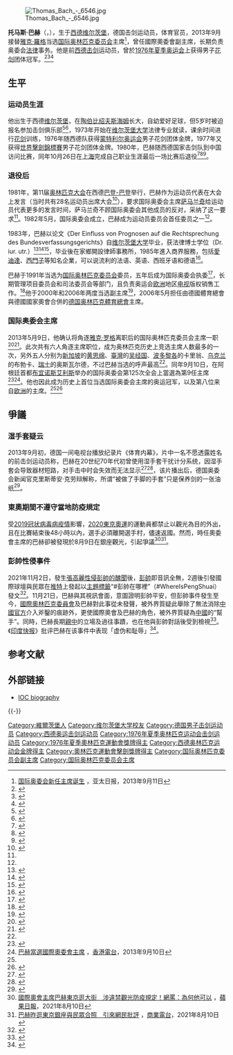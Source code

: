 {{NoteTA|G1=Sports
|G2=地名
|1=zh-hans:托马斯;zh-tw:湯瑪斯;
|2=zh-cn:阿迪达斯;zh-hant:阿迪達斯; zh-tw:愛迪達; zh-hk:Adidas;
}}
{{Infobox President
|name           = 托马斯·巴赫
|image          = Thomas Bach (13951010204).jpg
|caption        = 2014年
|order          =
|office         = [[国际奥林匹克委员会|国际奥林匹克委员会]]第9任[[国际奥林匹克委员会主席|主席]]
|term_start     = 2013年9月10日
|term_end       = 
|predecessor    = [[雅克·羅格|雅克·羅格]]
|successor      = 
|fullname       = 
|nickname       = 
|nationality    = {{GER}}
|residence      = 
|birth_date      = {{Birth date and age|1953|12|29|mf=yes}}
|birth_place     = {{BRD}}[[维尔茨堡|维尔茨堡]]
|death_date      = 
|death_place     = 
|height         = 
|weight         = 
|website        = 
|pb             = 
}}
{{Infobox sportsperson
|country        = {{BRD}}
|sport          = [[击剑|击剑]]
|event          = 
|collegeteam    = 
|club           = 
|team           = 
|turnedpro      = 
|coach          = 
|retired        = 1980年10月26日
|coaching       = 
|worlds         = 
|regionals      = 
|nationals      = 
|olympics       = 
|paralympics    = 
|highestranking = 
|medaltemplates = {{MedalSport|男子[[击剑|击剑]]}}
{{MedalCountry|{{BRD}}}}
{{MedalOlympic}}
{{MedalGold|[[1976年夏季奥林匹克运动会|1976年蒙特利尔]]|男子花剑团体}}
|show-medals = yes
}}
[[File:Thomas_Bach_-_6546.jpg|thumb]]

'''托马斯·巴赫'''（{{lang-de|Thomas Bach}}，{{bd|1953年|12月29日||}}），生于[[西德|西德]][[维尔茨堡|维尔茨堡]]，德国击剑运动员，体育官员，2013年9月接替[[雅克·羅格|雅克·羅格]]当选[[国际奥林匹克委员会|国际奥林匹克委员会]]主席<ref>[http://www.apdnews.com/photo/34182.html 国际奥委会新任主席诞生] {{webarchive|url=https://web.archive.org/web/20130914211816/http://www.apdnews.com/photo/34182.html |date=2013-09-14 }}，亚太日报，2013年9月11日</ref>，曾任國際奧委會副主席，长期负责奥委会[[法律|法律]]事务。他是前[[西德|西德]][[击剑|击剑]]运动员，曾於[[1976年夏季奥运会|1976年夏季奥运会]]上获得男子[[花剑|花剑]]团体冠军。<ref name="databaseolympics">{{cite web |url=http://www.databaseolympics.com/players/playerpage.htm?ilkid=BACHTHO01 |title=Olympics Statistics: Thomas Bach |accessdate=2011-04-16 |work=databaseolympics.com |deadurl=yes |archiveurl=https://web.archive.org/web/20110815221845/http://www.databaseolympics.com/players/playerpage.htm?ilkid=BACHTHO01 |archivedate=2011-08-15 }}</ref><ref name="sports-reference">{{cite web |url=http://www.sports-reference.com/olympics/athletes/ba/thomas-bach-1.html |title=Thomas Bach Olympic Results |accessdate=2011-04-16 |work=sports-reference.com |archive-url=https://web.archive.org/web/20110317161819/http://www.sports-reference.com/olympics/athletes/ba/thomas-bach-1.html |archive-date=2011-03-17 |dead-url=yes }}</ref><ref>{{Cite web |url=http://www.insidethegames.biz/olympics/summer-olympics/2020/15515-exclusive-quality-of-the-2020-olympic-bidders-has-put-the-ioc-in-a-very-comfortable-position-reveals-bach |title=Exclusive: Quality of the 2020 Olympic bidders has put the IOC in a very comfortable position, reveals Bach |access-date=2013-09-07 |archive-date=2014-12-29 |archive-url=https://web.archive.org/web/20141229032120/http://www.insidethegames.biz/olympics/summer-olympics/2020/15515-exclusive-quality-of-the-2020-olympic-bidders-has-put-the-ioc-in-a-very-comfortable-position-reveals-bach |dead-url=no }}</ref>

== 生平 ==
=== 运动员生涯 ===
他出生于西德[[维尔茨堡|维尔茨堡]]，在[[陶伯比绍夫斯海姆|陶伯比绍夫斯海姆]]长大，自幼爱好足球，但5岁时被迫报名参加击剑俱乐部<ref>{{cite news|url=http://world.people.com.cn/n/2013/1124/c157278-23636224.html|title=托马斯 巴赫：新五环王的加冕|publisher=世界知识画报|date=2013-11-24|accessdate=2022-03-01|archive-date=2022-02-28|archive-url=https://web.archive.org/web/20220228180715/http://world.people.com.cn/n/2013/1124/c157278-23636224.html}}</ref><ref>{{cite news|url=http://ep.bdcb.cn/shtml/bdcb/20220215/20220215A121.shtml|title=巴赫这趟冬奥之旅有多少惊喜？|work=[[半岛晨报|半岛晨报]]|date=2022-02-15|accessdate=2022-03-01}}</ref>，1973年开始在[[维尔茨堡大学|维尔茨堡大学]]法律专业就读，课余时间进行[[花剑|花剑]]训练，1976年随西德队获得[[1976年夏季奥林匹克运动会|蒙特利尔奥运会]]{{link-en|1976年夏季奥林匹克运动会击剑比赛|Fencing at the 1976 Summer Olympics|击剑比赛}}男子花剑团体金牌，1977年又获得[[世界擊劍錦標賽|世界擊劍錦標賽]]男子花剑团体金牌。1980年，巴赫随西德国家击剑队到中国访问比赛，同年10月26日在[[上海|上海]]完成自己职业生涯最后一场比赛后退役<ref>{{cite news|url=http://news.cri.cn/gb/17844/2008/07/30/882s2168842.htm|title=德国奥委会主席：反对西方媒体“筑高墙”|publisher=新华网|date=2008-07-30|accessdate=2022-03-01|archive-date=2022-02-28|archive-url=https://web.archive.org/web/20220228162336/http://news.cri.cn/gb/17844/2008/07/30/882s2168842.htm}}</ref><ref>{{cite news|url=http://www.chinadaily.com.cn/hqzx/2012-08/09/content_15656014.htm|title=国际奥委会副主席：叶诗文是伟大的冠军|work=[[中国日报|中国日报]]|date=2012-08-09|quote=作为国家对运动员错过奥运的补偿，巴赫和当时西德国家击剑队的队友们获得了到中国访问比赛的机会。两个星期的时间内，巴赫访问了北京、杭州、昆明，并在上海完成了自己职业生涯的最后一战|accessdate=2022-03-01|archive-date=2020-09-19|archive-url=https://web.archive.org/web/20200919092913/https://www.chinadaily.com.cn/hqzx/2012-08/09/content_15656014.htm}}</ref><ref>{{cite news|author=袁虹衡; 李远飞|url=https://ie.bjd.com.cn/5b165687a010550e5ddc0e6a/contentApp/5b21db20e4b0243950038414/AP5bbda0cae4b0427a4869710a.html?isshare=1|title=奥运冠军吴静钰和国际奥委会主席巴赫及夫人 在青奥会上“家人团聚”|publisher=京报体育|date=2018-10-10|quote=最终侯琨发现了这本详细记录当年巴赫主席作为前西德运动员，随击剑队来华访问的中文资料，并与巴赫主席确认，他最后一场比赛的时间为1980年10月26日，地点在上海|accessdate=2022-03-01|archive-date=2022-02-28|archive-url=https://web.archive.org/web/20220228162245/https://ie.bjd.com.cn/5b165687a010550e5ddc0e6a/contentApp/5b21db20e4b0243950038414/AP5bbda0cae4b0427a4869710a.html?isshare=1}}</ref>。

=== 退役后 ===
1981年，第11届[[奥林匹克大会|奥林匹克大会]]在西德[[巴登-巴登|巴登-巴登]]举行，巴赫作为运动员代表在大会上发言（当时共有28名运动员出席大会<ref name="pre_samaranch">{{cite book|author=（西） 佩德罗·帕拉西奥斯，（西） 埃德加·蒙胡瓦，（西） 胡安·曼纽尔·苏拉卡 著；温冰 译|title=忆萨马兰奇——改变世界体育21年的国际奥委会主席|trans-title=Presidente Samaranch. Los 21 años de la Presidencia del COI que cambiaron el deporte en el mundo|publisher=[[人民体育出版社|人民体育出版社]]|year=2019|isbn=978-7-5009-5553-5}}</ref>{{rp|46}}），要求国际奥委会主席[[胡安·安东尼奥·萨马兰奇|萨马兰奇]]给运动员代表更多的发言时间，萨马兰奇不顾国际奥委会其他成员的反对，采纳了这一要求<ref name="pre_samaranch"/>{{rp|394}}。1982年5月，国际奥委会成立{{link-en|国际奥林匹克委员会运动员委员会|IOC Athletes' Commission|国际奥委会运动员委员会}}，巴赫成为运动员委员会首任委员之一<ref name="pre_samaranch"/>{{rp|123}}。

1983年，巴赫以论文《Der Einfluss von Prognosen auf die Rechtsprechung des Bundesverfassungsgerichts》自[[维尔茨堡大学|维尔茨堡大学]]毕业，获法律博士学位（Dr. iur. utr.）<ref>{{cite web |url=https://www.olympic.org/mr-thomas-bach |title=Mr Thomas BACH – Deutscher Olympischer Sportbund , IOC Member since 1991 |website=Olympic.org |date=29 December 1953 |access-date=22 August 2016 |archive-date=2021-04-23 |archive-url=https://web.archive.org/web/20210423074738/https://www.olympic.org/mr-thomas-bach }}</ref><ref>{{cite web |url=https://www.dosb.de/fileadmin/Bilder_allgemein/Praesidium/lebenslauf_bach_thomas_deutsch.pdf |title=Vita Thomas Bach : Olympiasieger im Fechten, DOSB-Präsident |website=Dosb.de |access-date=22 August 2016 |archive-url=https://web.archive.org/web/20160304060011/http://www.dosb.de/fileadmin/Bilder_allgemein/Praesidium/lebenslauf_bach_thomas_deutsch.pdf |archive-date=4 March 2016 |url-status=dead }}</ref><ref>{{cite web |url=http://www.zimm-recht.com/index.php?first=About%20me&second=Dr.%20iur.%20utr%2E |title=Rechtsanwalt Dr. iur. utr. Peter Zimmermann – About me – Dr. iur. utr. |website=Zimm-recht.com |access-date=22 August 2016 |archive-date=2021-08-09 |archive-url=https://web.archive.org/web/20210809101849/http://www.zimm-recht.com/index.php?first=About%20me&second=Dr.%20iur.%20utr. }}</ref>，毕业後在家鄉開設律師事務所，1985年進入商界服務，包括[[愛迪達|愛迪達]]、[[西门子公司|西門子]]等知名企業，可以说流利的法语、英语、西班牙语和德语<ref>{{cite web |url=http://www.dw.de/lord-of-the-rings-new-ioc-chief-thomas-bach/a-16803589 |title=Lord of the Rings: new IOC chief Thomas Bach | Sports | DW.COM | 10 September 2013 |website=Dw.de |access-date=22 August 2016 |archive-date=2015-04-28 |archive-url=https://web.archive.org/web/20150428222357/http://www.dw.de/lord-of-the-rings-new-ioc-chief-thomas-bach/a-16803589 }}</ref>。

巴赫于1991年当选为[[国际奥林匹克委员会|国际奥林匹克委员会]]委员，五年后成为国际奥委会执委<ref>{{cite news|url=http://sports.sina.com.cn/others/200004/0233170.shtml|title=巴赫将竞选国际奥委会副主席|publisher=[[中国中央电视台|中国中央电视台]]|date=2000-04-02|accessdate=2022-02-28|archive-date=2022-02-28|archive-url=https://web.archive.org/web/20220228170101/http://sports.sina.com.cn/others/200004/0233170.shtml}}</ref>，长期管理项目委员会和司法委员会等部门，且负责奥运会[[欧洲|欧洲]]地区[[电视|电视]]版权销售工作。<ref name="揭晓">{{cite web|url=http://www.zaobao.com/culture/sports/others/story20130910-251148 | language= | title=投票结果今天揭晓 国际奥委会“舵手”会来自亚洲吗？ |publisher=联合早报 |date=2013-09-10 |accessdate= }}</ref>他于2000年和2006年两度当选副主席<ref name="当选">{{cite web|url=http://www.zaobao.com/culture/sports/others/story20130911-251551 | language= | title=巴赫当选国际奥委会主席 黄思绵落选 |publisher=联合早报 |date=2013-09-11 |accessdate= }}</ref>，2006年5月担任由德國體育總會與德國國家奧會合併的[[德國奧林匹克體育同盟|德国奥林匹克體育總會]]主席。

=== 国际奥委会主席 ===
2013年5月9日，他确认将角逐[[雅克·罗格|雅克·罗格]]离职后的国际奥林匹克委员会主席一职<ref name=spon>{{cite news|title=Nachfolger von Jacques Rogge: Thomas Bach kandidiert für IOC-Präsidentenamt|url=http://www.spiegel.de/sport/sonst/thomas-bach-kandidiert-fuer-ioc-praesidentenamt-a-898906.html|accessdate=2013-05-08|newspaper=[[Spiegel_Online|Spiegel Online]]|date=2013-05-08|archive-date=2018-09-16|archive-url=https://web.archive.org/web/20180916152710/http://www.spiegel.de/sport/sonst/thomas-bach-kandidiert-fuer-ioc-praesidentenamt-a-898906.html|dead-url=no}}</ref><ref>{{Cite web |url=http://espn.go.com/olympics/story/_/id/9257659/thomas-bach-announces-ioc-presidential-candidacy |title=Thomas Bach to run for IOC top post |access-date=2013-09-07 |archive-date=2016-01-25 |archive-url=https://web.archive.org/web/20160125010629/http://espn.go.com/olympics/story/_/id/9257659/thomas-bach-announces-ioc-presidential-candidacy |dead-url=no }}</ref>。此次共有六人角逐主席职位，成为奥林匹克历史上竞选主席人数最多的一次，另外五人分别为[[新加坡|新加坡]]的[[黄思绵|黄思绵]]、[[臺灣|臺灣]]的[[吴经国|吴经国]]、[[波多黎各|波多黎各]]的卡里翁、[[乌克兰|乌克兰]]的布勃卡、[[瑞士|瑞士]]的奥斯瓦尔德，不过巴赫当选的呼声最高<ref name="揭晓"/>。同年9月10日，在阿根廷首都[[布宜诺斯艾利斯|布宜诺斯艾利斯]]举办的国际奥委会第125次全会上當選為第9任主席<ref name=ioc>{{Cite web | url = http://www.olympic.org/news/new-ioc-president-to-be-elected-tomorrow/208892 | title = Next IOC President to be elected this Tuesday | date = 2013-09-09 | accessdate = 2013-09-10 | archive-date = 2013-09-09 | archive-url = https://web.archive.org/web/20130909205957/http://www.olympic.org/news/new-ioc-president-to-be-elected-tomorrow/208892 | dead-url = no }}</ref><ref>[http://rthk.hk/rthk/news/expressnews/20130910/news_20130910_55_948922.htm 巴赫當選國際奧委會主席] {{Wayback|url=http://rthk.hk/rthk/news/expressnews/20130910/news_20130910_55_948922.htm |date=20140106040748 }}，[[香港電台|香港電台]]，2013年9月10日{{zh-hant}}</ref>。他也因此成为历史上首位当选国际奥委会主席的奥运冠军，以及第八位来自[[欧洲|欧洲]]的主席。<ref name="当选"/><ref >{{cite web|url=http://www.zaobao.com/media/photo/story20130911-251745 | language= | title=巴赫当选国际奥委会主席 |publisher=联合早报 |date=2013-09-11 |accessdate= }}</ref>

== 爭議 ==
===湿手套疑云===
2013年9月初，德国一间电视台播放纪录片《体育内幕》，片中一名不愿透露姓名的前击剑运动员称，巴赫在20世纪70年代初曾使用湿手套干扰计分系统，因湿手套会导致器材短路，对手击中时会失效而无法显示<ref>{{cite news|author=Owen Gibson|url=https://www.theguardian.com/sport/2013/sep/08/ioc-thomas-bach-wet-glove-fencing|title=IOC top job favourite accused of using 'wet glove' to win fencing gold|work=[[衛報|The Guardian]]|date=2013-09-08|accessdate=2022-03-01|archive-date=2022-02-28|archive-url=https://web.archive.org/web/20220228174339/https://www.theguardian.com/sport/2013/sep/08/ioc-thomas-bach-wet-glove-fencing}}</ref><ref>{{cite web|url=https://sports.qq.com/a/20130910/017568_all.htm|title=【深度】托马斯-巴赫，厚黑五环王？|publisher=腾讯体育|date=2013-09-10|accessdate=2022-03-01|archive-date=2022-02-28|archive-url=https://web.archive.org/web/20220228175908/https://sports.qq.com/a/20130910/017568_all.htm}}</ref>，该片播出后，德国奥委会新闻官克里斯蒂安·克劳辩解称，所谓“被做了手脚的手套”只是保养剑的一张油纸<ref>{{cite news|url=https://www.chinanews.com.cn/ty/2013/09-10/5265483.shtml|title=奥委会主席热门巴赫被曝有污点 德国奥委会辟谣|work=[[华西都市报|华西都市报]]|date=2013-09-10|accessdate=2022-03-01|archive-date=2022-02-28|archive-url=https://web.archive.org/web/20220228174339/https://www.chinanews.com.cn/ty/2013/09-10/5265483.shtml}}</ref>。

===東奧期間不遵守當地防疫規定===
受[[2019冠状病毒病疫情|2019冠状病毒病疫情]]影響，[[2020東京奧運|2020東京奧運]]的運動員都禁止以觀光為目的外出，且在比賽結束後48小時以內，選手必須離開選手村，儘速返國。然而，時任奧委會主席的巴赫卻被發現於8月9日在銀座觀光，引起爭議<ref>[https://tw.appledaily.com/international/20210810/2NERYWQ4UJHCHOBE4LSJQ7QJ2Y/ 國際奧會主席巴赫東京逛大街　涉違禁觀光防疫規定！網罵：為何他可以] {{Wayback|url=https://tw.appledaily.com/international/20210810/2NERYWQ4UJHCHOBE4LSJQ7QJ2Y/ |date=20210811005624 }}，[[蘋果日報_(台灣)|蘋果日報]]，2021年8月10日{{zh-hant}}</ref><ref>[https://www.881903.com/news/international/2404546 巴赫昨逛東京銀座與民眾合照　引來網民批評] {{Wayback|url=https://www.881903.com/news/international/2404546 |date=20210811005626 }}，[[商業電台|商業電台]]，2021年8月10日{{zh-hant}}</ref>。

===彭帥性侵事件===
2021年11月2日，發生[[彭帥與張高麗性醜聞|張高麗性侵彭帥的醜聞]]後，[[彭帥|彭帥]]即音訊全無，2週後引發國際球壇與民眾在[[推特|推特]]上發起以[[主題標籤|主題標籤]]“#彭帥在哪裡”（#WhereIsPengShuai）發文<ref>{{cite news|author1=法廣|title=彭帥控遭性侵下落不明約10天後 “世界女網協會”聲援|url=https://www.rfi.fr/cn/%E4%B8%AD%E5%9C%8B/20211114-%E5%BD%AD%E5%B8%A5%E6%8E%A7%E9%81%AD%E6%80%A7%E4%BE%B5%E4%B8%8B%E8%90%BD%E4%B8%8D%E6%98%8E%E7%B4%8410%E5%A4%A9%E5%BE%8C-%E4%B8%96%E7%95%8C%E5%A5%B3%E7%B6%B2%E5%8D%94%E6%9C%83-%E8%81%B2%E6%8F%B4|agency=RFI|date=2021-11-14|language=zh|accessdate=2021-11-22|archive-date=2021-11-17|archive-url=https://web.archive.org/web/20211117050722/https://www.rfi.fr/cn/%E4%B8%AD%E5%9C%8B/20211114-%E5%BD%AD%E5%B8%A5%E6%8E%A7%E9%81%AD%E6%80%A7%E4%BE%B5%E4%B8%8B%E8%90%BD%E4%B8%8D%E6%98%8E%E7%B4%8410%E5%A4%A9%E5%BE%8C-%E4%B8%96%E7%95%8C%E5%A5%B3%E7%B6%B2%E5%8D%94%E6%9C%83-%E8%81%B2%E6%8F%B4|dead-url=no}}</ref>。11月21日，巴赫與其視訊會面，意圖證明彭帥平安，但彭帥事件發生至今，[[國際奧林匹克委員會|國際奧林匹克委員會]]及巴赫對此事從未發聲，被外界質疑此舉除了無法消除[[中國共產黨|中國官方]]介入斧鑿的痕跡外，更使國際奧會及巴赫的角色，被外界質疑為[[中國|中國]]的“幫手”。同時，巴赫長期[[親中|親中]]的立場及過往事蹟，也在他與彭帥對話後受到檢視<ref>{{Cite web |url=https://www.cna.com.tw/news/firstnews/202111230118.aspx |title=彭帥視訊露面國際奧會與巴赫被質疑為中國幫手 - 中央社 |access-date=2021-11-26 |archive-date=2021-12-09 |archive-url=https://web.archive.org/web/20211209200418/https://www.cna.com.tw/news/firstnews/202111230118.aspx |dead-url=no }}</ref>。《[[印度快報|印度快报]]》批评巴赫在该事件中表现「虚伪和耻辱」<ref>{{Cite web|title=What IOC’s handling of the Peng Shuai episode reveals|url=https://indianexpress.com/article/opinion/columns/what-iocs-handling-of-the-peng-shuai-episode-reveals-tennis-7641667/|access-date=2021-11-27|date=2021-11-27|work=The Indian Express|language=en|archive-date=2021-11-27|archive-url=https://web.archive.org/web/20211127064802/https://indianexpress.com/article/opinion/columns/what-iocs-handling-of-the-peng-shuai-episode-reveals-tennis-7641667/|dead-url=no}}</ref>。

== 参考文献 ==
{{Reflist|2}}

== 外部链接 ==
{{commons category|Thomas Bach}}
* [http://www.olympic.org/uk/organisation/ioc/members/bio_uk.asp?id=56 IOC biography] {{Wayback|url=http://www.olympic.org/uk/organisation/ioc/members/bio_uk.asp?id=56 |date=20090305023815 }}

{{-}}
{{Start box}}
{{S-civ}}
{{Succession box |before = [[雅克·羅格|雅克·羅格]] |title =[[国际奥林匹克委员会|国际奥林匹克委员会]]主席 |years = 2013年– |after = 現任}}
{{End box}}

{{國際奧林匹克委員會主席}}
{{奥林匹克运动会击剑比赛男子花剑团体冠军}}

{{Authority control}}
{{DEFAULTSORT:Bach, Thomas}}
[[Category:維爾茨堡人|Category:維爾茨堡人]]
[[Category:维尔茨堡大学校友|Category:维尔茨堡大学校友]]
[[Category:德国男子击剑运动员|Category:德国男子击剑运动员]]
[[Category:西德奥运击剑运动员|Category:西德奥运击剑运动员]]
[[Category:1976年夏季奥林匹克运动会击剑运动员|Category:1976年夏季奥林匹克运动会击剑运动员]]
[[Category:1976年夏季奧林匹克運動會獎牌得主|Category:1976年夏季奧林匹克運動會獎牌得主]]
[[Category:西德奥林匹克运动会金牌得主|Category:西德奥林匹克运动会金牌得主]]
[[Category:奧林匹克運動會擊劍獎牌得主|Category:奧林匹克運動會擊劍獎牌得主]]
[[Category:国际奥林匹克委员会副主席|Category:国际奥林匹克委员会副主席]]
[[Category:国际奥林匹克委员会主席|Category:国际奥林匹克委员会主席]]